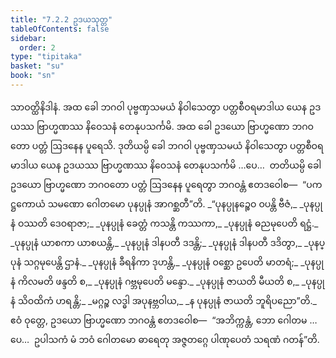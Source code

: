 ```yaml
---
title: "7.2.2 ဥဒယသုတ္တ"
tableOfContents: false
sidebar:
  order: 2
type: "tipitaka"
basket: "su"
book: "sn"
---
```



<DynamicBreadcrumb />

<Division number="198" book="sn" e="ch" v="18" p="308">

<Paragraph number="1231" book="sn">
သာဝတ္ထိနိဒါနံ. အထ ခေါ ဘဂဝါ ပုဗ္ဗဏှသမယံ နိဝါသေတွာ ပတ္တစီဝရမာဒါယ ယေန ဥဒယဿ ဗြာဟ္မဏဿ နိဝေသနံ တေနုပသင်္ကမိ. အထ ခေါ ဥဒယော ဗြာဟ္မဏော ဘဂဝတော ပတ္တံ ဩဒနေန ပူရေသိ. ဒုတိယမ္ပိ ခေါ ဘဂဝါ ပုဗ္ဗဏှသမယံ နိဝါသေတွာ ပတ္တစီဝရမာဒါယ ယေန ဥဒယဿ ဗြာဟ္မဏဿ နိဝေသနံ တေနုပသင်္ကမိ …ပေ…  တတိယမ္ပိ ခေါ ဥဒယော ဗြာဟ္မဏော ဘဂဝတော ပတ္တံ ဩဒနေန ပူရေတွာ ဘဂဝန္တံ ဧတဒဝေါစ—  “ပကဋ္ဌကောယံ သမဏော ဂေါတမော ပုနပ္ပုနံ အာဂစ္ဆတီ”တိ.
</Paragraph>

<Paragraph number="1232" type="verses" book="sn">
_“ပုနပ္ပုနဉ္စေဝ ဝပန္တိ ဗီဇံ,_  
_ပုနပ္ပုနံ ဝဿတိ ဒေဝရာဇာ;_  
_ပုနပ္ပုနံ ခေတ္တံ ကသန္တိ ကဿကာ,_  
_ပုနပ္ပုနံ ဓညမုပေတိ ရဋ္ဌံ._  

</Paragraph>

<Paragraph number="1233" type="verses" book="sn">
_ပုနပ္ပုနံ ယာစကာ ယာစယန္တိ,_  
_ပုနပ္ပုနံ ဒါနပတီ ဒဒန္တိ;_  
_ပုနပ္ပုနံ ဒါနပတီ ဒဒိတွာ,_  
_ပုနပ္ပုနံ သဂ္ဂမုပေန္တိ ဌာနံ._  

</Paragraph>

<Paragraph number="1234" type="verses" book="sn">
_ပုနပ္ပုနံ ခီရနိကာ ဒုဟန္တိ,_  
_ပုနပ္ပုနံ ဝစ္ဆော ဥပေတိ မာတရံ;_  
_ပုနပ္ပုနံ ကိလမတိ ဖန္ဒတိ စ,_  
_ပုနပ္ပုနံ ဂဗ္ဘမုပေတိ မန္ဒော._  

</Paragraph>

<Paragraph number="1235" type="verses" book="sn">
_ပုနပ္ပုနံ ဇာယတိ မီယတိ စ,_  
_ပုနပ္ပုနံ သိဝထိကံ ဟရန္တိ;_  
_မဂ္ဂဉ္စ လဒ္ဓါ အပုနဗ္ဘဝါယ,_  
_န ပုနပ္ပုနံ ဇာယတိ ဘူရိပညော”တိ._  

</Paragraph>

<Paragraph number="1236" book="sn">
ဧဝံ ဝုတ္တေ, ဥဒယော ဗြာဟ္မဏော ဘဂဝန္တံ ဧတဒဝေါစ—  “အဘိက္ကန္တံ, ဘော ဂေါတမ …ပေ…  ဥပါသကံ မံ ဘဝံ ဂေါတမော ဓာရေတု အဇ္ဇတဂ္ဂေ ပါဏုပေတံ သရဏံ ဂတန်”တိ.
</Paragraph>
</Division>